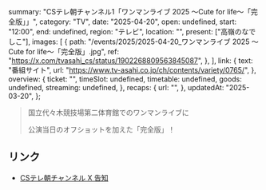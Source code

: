   summary: "CSテレ朝チャンネル1「ワンマンライブ 2025 〜Cute for life〜「完全版」」",
  category: "TV",
  date: "2025-04-20",
  open: undefined,
  start: "12:00",
  end: undefined,
  region: "テレビ",
  location: "",
  present: ["高嶺のなでしこ"],
  images: [
    {
      path: "/events/2025/2025-04-20_ワンマンライブ 2025 〜Cute for life〜「完全版」.jpg",
      ref: "https://x.com/tvasahi_cs/status/1902268809563845087",
    },
  ],
  link: {
    text: "番組サイト",
    url: "https://www.tv-asahi.co.jp/ch/contents/variety/0765/",
  },
  overview: {
    ticket: "",
    timeSlot: undefined,
    timetable: undefined,
    goods: undefined,
    streaming: undefined,
  },
  recaps: {
    url: "",
  },
  updatedAt: "2025-03-20",
};

> 国立代々木競技場第二体育館でのワンマンライブに
>
> 公演当日のオフショットを加えた「完全版」！

## リンク

- [CSテレ朝チャンネル X 告知](https://x.com/tvasahi_cs/status/1902268809563845087)
